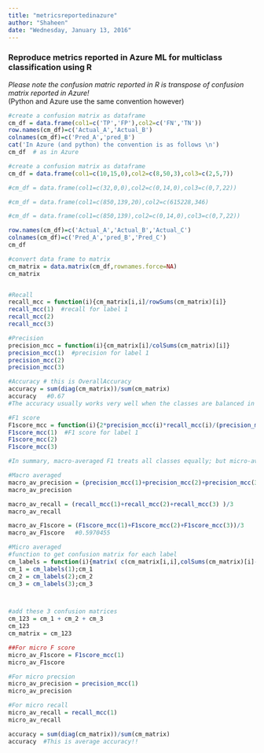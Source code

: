 ```yaml
---
title: "metricsreportedinazure"
author: "Shaheen"
date: "Wednesday, January 13, 2016"
---
```


### Reproduce metrics reported in Azure ML for multiclass classification using R  
*Please note the confusion matric reported in R is transpose of confusion matrix reported in Azure!  *  
(Python and Azure use the same convention however)  
```r
#create a confusion matrix as dataframe
cm_df = data.frame(col1=c('TP','FP'),col2=c('FN','TN')) 
row.names(cm_df)=c('Actual_A','Actual_B')
colnames(cm_df)=c('Pred_A','pred_B')
cat('In Azure (and python) the convention is as follows \n')
cm_df  # as in Azure
```



```r

#create a confusion matrix as dataframe
cm_df = data.frame(col1=c(10,15,0),col2=c(8,50,3),col3=c(2,5,7)) 

#cm_df = data.frame(col1=c(32,0,0),col2=c(0,14,0),col3=c(0,7,22))

#cm_df = data.frame(col1=c(850,139,20),col2=c(615228,346)

#cm_df = data.frame(col1=c(850,139),col2=c(0,14,0),col3=c(0,7,22))

row.names(cm_df)=c('Actual_A','Actual_B','Actual_C')
colnames(cm_df)=c('Pred_A','pred_B','Pred_C')
cm_df

#convert data frame to matrix
cm_matrix = data.matrix(cm_df,rownames.force=NA)
cm_matrix


#Recall
recall_mcc = function(i){cm_matrix[i,i]/rowSums(cm_matrix)[i]}
recall_mcc(1)  #recall for label 1
recall_mcc(2)
recall_mcc(3)

#Precision 
precision_mcc = function(i){cm_matrix[i]/colSums(cm_matrix)[i]}
precision_mcc(1)  #precision for label 1
precision_mcc(2)
precision_mcc(3)

#Accuracy # this is OverallAccuracy
accuracy = sum(diag(cm_matrix))/sum(cm_matrix)
accuracy   #0.67
#The accuracy usually works very well when the classes are balanced in multi-class learning

#F1 score
F1score_mcc = function(i){2*precision_mcc(i)*recall_mcc(i)/(precision_mcc(i)+recall_mcc(i))}
F1score_mcc(1)  #F1 score for label 1
F1score_mcc(2)
F1score_mcc(3)

#In summary, macro-averaged F1 treats all classes equally; but micro-averaged F1 considers the size of each class. 

#Macro averaged
macro_av_precision = (precision_mcc(1)+precision_mcc(2)+precision_mcc(3) )/3
macro_av_precision

macro_av_recall = (recall_mcc(1)+recall_mcc(2)+recall_mcc(3) )/3
macro_av_recall

macro_av_F1score = (F1score_mcc(1)+F1score_mcc(2)+F1score_mcc(3))/3
macro_av_F1score   #0.5970455

#Micro averaged
#function to get confusion matrix for each label
cm_labels = function(i){matrix( c(cm_matrix[i,i],colSums(cm_matrix)[i]-cm_matrix[i,i] ,rowSums(cm_matrix)[i]-cm_matrix[i,i] ,  sum(cm_matrix)-rowSums(cm_matrix)[i]-colSums(cm_matrix)[i]+ cm_matrix[i,i] ), nrow=2,ncol=2)}
cm_1 = cm_labels(1);cm_1
cm_2 = cm_labels(2);cm_2
cm_3 = cm_labels(3);cm_3



#add these 3 confusion matrices
cm_123 = cm_1 + cm_2 + cm_3
cm_123
cm_matrix = cm_123

##For micro F score
micro_av_F1score = F1score_mcc(1)
micro_av_F1score

#For micro precsion
micro_av_precision = precision_mcc(1)
micro_av_precision

#For micro recall
micro_av_recall = recall_mcc(1)
micro_av_recall

accuracy = sum(diag(cm_matrix))/sum(cm_matrix)
accuracy  #This is average accuracy!!



```


